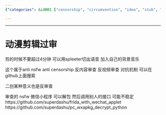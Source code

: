 ```yaml
---
{"categories": &id001 ["censorship", "circumvention", "idea", "stub", "tips", "video processing"], "category": "anti-censorship", "date": "2023-12-22 23:52:59", "description": "This article discusses the process of creating a non-NSFW and anti-censorship anime video using music and open-source tools from GitHub. It highlights how these tools can be employed to combat content and video restrictions.", "tags": *id001, "title": "动漫剪辑过审"}

---
```


------

# 动漫剪辑过审

剪的时候不要超过4分钟 可以用spleeter切出语音 加入自己的背景音乐

这个属于anti nsfw anti censorship 反内容审查 反视频审查 对抗机制 可以在github上面搜索

二创某种意义也是反审查

审查的 nsfw 微信小程序 可以解包 然后调用别人的接口 可能不稳定
https://github.com/superdashu/frida_with_wechat_applet
https://github.com/superdashu/pc_wxapkg_decrypt_python

